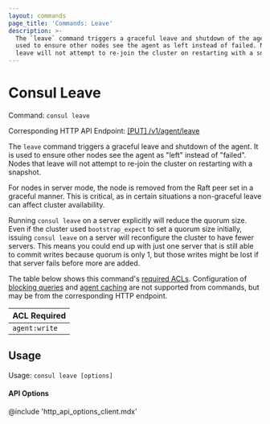 ```yaml
---
layout: commands
page_title: 'Commands: Leave'
description: >-
  The `leave` command triggers a graceful leave and shutdown of the agent. It is
  used to ensure other nodes see the agent as left instead of failed. Nodes that
  leave will not attempt to re-join the cluster on restarting with a snapshot.
---
```


# Consul Leave

Command: `consul leave`

Corresponding HTTP API Endpoint: [\[PUT\] /v1/agent/leave](/api-docs/agent#graceful-leave-and-shutdown)

The `leave` command triggers a graceful leave and shutdown of the agent.
It is used to ensure other nodes see the agent as "left" instead of
"failed". Nodes that leave will not attempt to re-join the cluster
on restarting with a snapshot.

For nodes in server mode, the node is removed from the Raft peer set
in a graceful manner. This is critical, as in certain situations a
non-graceful leave can affect cluster availability.

Running `consul leave` on a server explicitly will reduce the quorum size. Even if the cluster used `bootstrap_expect` to set a quorum size initially, issuing `consul leave` on a server will reconfigure the cluster to have fewer servers.
This means you could end up with just one server that is still able to commit writes because quorum is only 1, but those writes might be lost if that server fails before more are added.

The table below shows this command's [required ACLs](/api-docs#authentication). Configuration of
[blocking queries](/api-docs/features/blocking) and [agent caching](/api-docs/features/caching)
are not supported from commands, but may be from the corresponding HTTP endpoint.

| ACL Required  |
| ------------- |
| `agent:write` |

## Usage

Usage: `consul leave [options]`

#### API Options

@include 'http_api_options_client.mdx'
